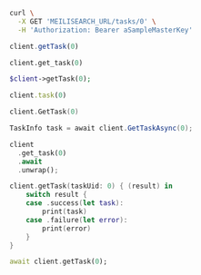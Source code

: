 <CodeGroup>

```bash cURL
curl \
  -X GET 'MEILISEARCH_URL/tasks/0' \
  -H 'Authorization: Bearer aSampleMasterKey'
```

```javascript JS
client.getTask(0)
```

```python Python
client.get_task(0)
```

```php PHP
$client->getTask(0);
```

```ruby Ruby
client.task(0)
```

```go Go
client.GetTask(0)
```

```csharp C#
TaskInfo task = await client.GetTaskAsync(0);
```

```rust Rust
client
  .get_task(0)
  .await
  .unwrap();
```

```swift Swift
client.getTask(taskUid: 0) { (result) in
    switch result {
    case .success(let task):
        print(task)
    case .failure(let error):
        print(error)
    }
}
```

```dart Dart
await client.getTask(0);
```
</CodeGroup>